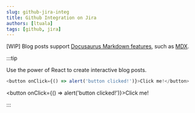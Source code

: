 ```yaml
---
slug: github-jira-integ
title: Github Integration on Jira
authors: [ltuala]
tags: [github, jira]
---
```


[WIP] Blog posts support [Docusaurus Markdown features](https://docusaurus.io/docs/markdown-features), such as [MDX](https://mdxjs.com/).

<!--truncate-->

:::tip

Use the power of React to create interactive blog posts.

```js
<button onClick={() => alert('button clicked!')}>Click me!</button>
```

<button onClick={() => alert('button clicked!')}>Click me!</button>

:::
